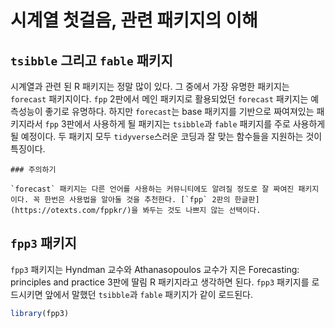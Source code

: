 # 시계열 첫걸음, 관련 패키지의 이해 {#intro}

## `tsibble` 그리고 `fable` 패키지

시계열과 관련 된 R 패키지는 정말 많이 있다. 그 중에서 가장 유명한 패키지는 `forecast` 패키지이다. `fpp` 2판에서 메인 패키지로 활용되었던 `forecast` 패키지는 예측성능이 좋기로 유명하다. 하지만 `forecast`는 base 패키지를 기반으로 짜여져있는 패키지라서 `fpp` 3판에서 사용하게 될 패키지는 `tsibble`과 `fable` 패키지를 주로 사용하게 될 예정이다. 두 패키지 모두 `tidyverse`스러운 코딩과 잘 맞는 함수들을 지원하는 것이 특징이다.

```block
### 주의하기

`forecast` 패키지는 다른 언어를 사용하는 커뮤니티에도 알려질 정도로 잘 짜여진 패키지이다. 꼭 한번은 사용법을 알아둘 것을 추천한다. [`fpp` 2판의 한글판](https://otexts.com/fppkr/)을 봐두는 것도 나쁘지 않는 선택이다.
```

## `fpp3` 패키지

`fpp3` 패키지는 Hyndman 교수와 Athanasopoulos 교수가 지은 Forecasting: principles and practice 3판에 딸림 R 패키지라고 생각하면 된다. `fpp3` 패키지를 로드시키면 앞에서 말했던 `tsibble`과 `fable` 패키지가 같이 로드된다.

```r
library(fpp3)
```

